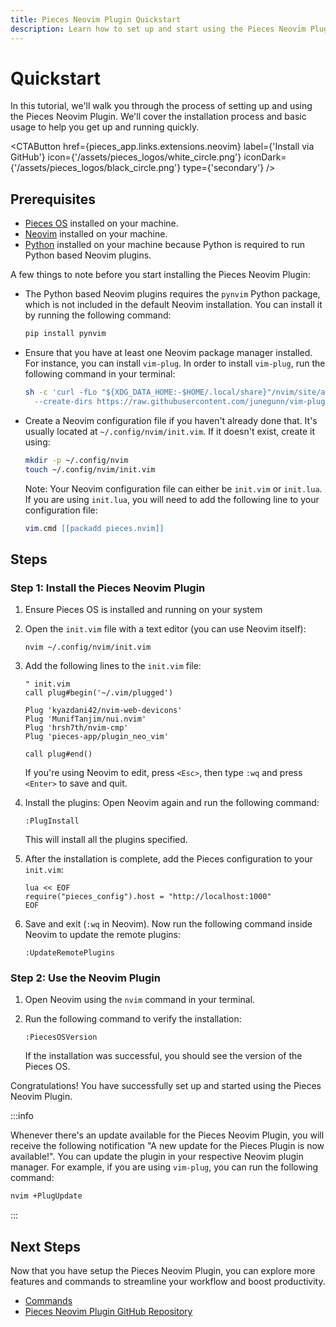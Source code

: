 ```yaml
---
title: Pieces Neovim Plugin Quickstart
description: Learn how to set up and start using the Pieces Neovim Plugin.
---
```



# Quickstart

In this tutorial, we'll walk you through the process of setting up and using the Pieces Neovim Plugin. We'll cover the installation process and basic usage to help you get up and running quickly.

<CTAButton
  href={pieces_app.links.extensions.neovim}
  label={'Install via GitHub'}
  icon={'/assets/pieces_logos/white_circle.png'} 
  iconDark={'/assets/pieces_logos/black_circle.png'} 
  type={'secondary'}
/>

## Prerequisites

- [Pieces OS](/installation-getting-started/what-am-i-installing) installed on your machine.
- [Neovim](https://neovim.io/) installed on your machine.
- [Python](https://www.python.org/downloads/) installed on your machine because Python is required to run Python based Neovim plugins.

A few things to note before you start installing the Pieces Neovim Plugin:

- The Python based Neovim plugins requires the `pynvim` Python package, which is not included in the default Neovim installation. You can install it by running the following command:

    ```bash
    pip install pynvim
    ```

- Ensure that you have at least one Neovim package manager installed. For instance, you can install `vim-plug`. 
  In order to install `vim-plug`, run the following command in your terminal:
  
    ```bash
    sh -c 'curl -fLo "${XDG_DATA_HOME:-$HOME/.local/share}"/nvim/site/autoload/plug.vim \
      --create-dirs https://raw.githubusercontent.com/junegunn/vim-plug/master/plug.vim'
    ```

- Create a Neovim configuration file if you haven't already done that. It's usually located at `~/.config/nvim/init.vim`. If it doesn't exist, create it using:
  
    ```bash
    mkdir -p ~/.config/nvim
    touch ~/.config/nvim/init.vim
    ```

    Note: Your Neovim configuration file can either be `init.vim` or `init.lua`. If you are using `init.lua`, you will need to add the following line to your configuration file:
  
    ```lua
    vim.cmd [[packadd pieces.nvim]]
    ```

## Steps

### Step 1: Install the Pieces Neovim Plugin
1. Ensure Pieces OS is installed and running on your system
1. Open the `init.vim` file with a text editor (you can use Neovim itself):
    ```shell
    nvim ~/.config/nvim/init.vim
    ```
1. Add the following lines to the `init.vim` file:
    ```vim
    " init.vim
    call plug#begin('~/.vim/plugged')

    Plug 'kyazdani42/nvim-web-devicons'
    Plug 'MunifTanjim/nui.nvim'
    Plug 'hrsh7th/nvim-cmp'
    Plug 'pieces-app/plugin_neo_vim'

    call plug#end()
    ```
    If you're using Neovim to edit, press `<Esc>`, then type `:wq` and press `<Enter>` to save and quit.

1. Install the plugins: Open Neovim again and run the following command:
    ```vim
    :PlugInstall
    ```
    This will install all the plugins specified.

1. After the installation is complete, add the Pieces configuration to your `init.vim`:
    ```vim
    lua << EOF
    require("pieces_config").host = "http://localhost:1000"
    EOF
    ```
1. Save and exit (`:wq` in Neovim). Now run the following command inside Neovim to update the remote plugins: 
    ```vim
    :UpdateRemotePlugins
    ```

### Step 2: Use the Neovim Plugin
1. Open Neovim using the `nvim` command in your terminal. 

1. Run the following command to verify the installation:
   ```vim
   :PiecesOSVersion
   ```
   If the installation was successful, you should see the version of the Pieces OS. 

Congratulations! You have successfully set up and started using the Pieces Neovim Plugin.

:::info

Whenever there's an update available for the Pieces Neovim Plugin, you will receive the following notification "A new update for the Pieces Plugin is now available!". You can update the plugin in your respective Neovim plugin manager. For example, if you are using `vim-plug`, you can run the following command:

```bash
nvim +PlugUpdate
```
:::

## Next Steps
Now that you have setup the Pieces Neovim Plugin, you can explore more features and commands to streamline your workflow and boost productivity.

- [Commands](/extensions-plugins/neovim/commands)
- [Pieces Neovim Plugin GitHub Repository](https://github.com/pieces-app/plugin_neo_vim)


